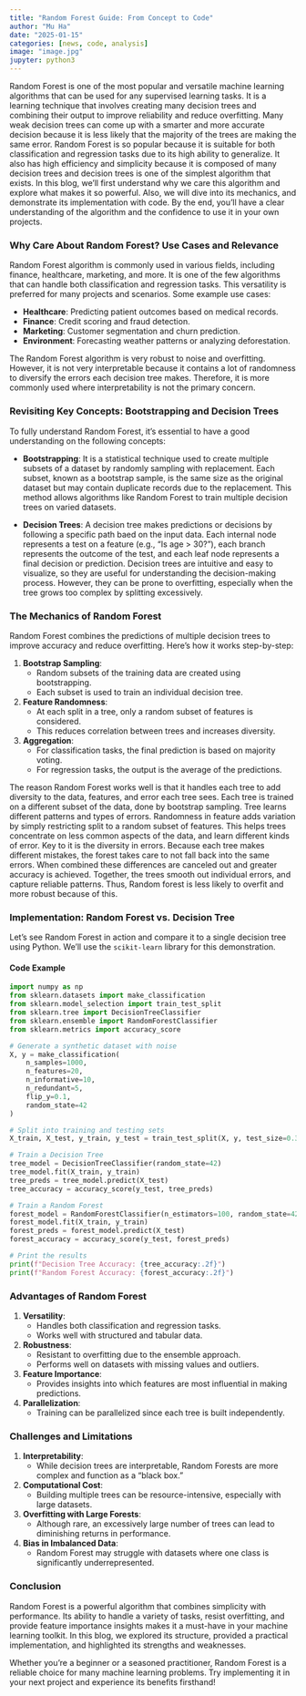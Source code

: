 ```yaml
---
title: "Random Forest Guide: From Concept to Code"
author: "Mu Ha"
date: "2025-01-15"
categories: [news, code, analysis]
image: "image.jpg"
jupyter: python3
---
```


Random Forest is one of the most popular and versatile machine learning algorithms that can be used for any supervised learning tasks. It is a learning technique that involves creating many decision trees and combining their output to improve reliability and reduce overfitting. Many weak decision trees can come up with a smarter and more accurate decision because it is less likely that the majority of the trees are making the same error. Random Forest is so popular because it is suitable for both classification and regression tasks due to its high ability to generalize. It also has high efficiency and simplicity because it is composed of many decision trees and decision trees is one of the simplest algorithm that exists. In this blog, we’ll first understand why we care this algorithm and explore what makes it so powerful. Also, we will dive into its mechanics, and demonstrate its implementation with code. By the end, you’ll have a clear understanding of the algorithm and the confidence to use it in your own projects.

### Why Care About Random Forest? Use Cases and Relevance

Random Forest algorithm is commonly used in various fields, including finance, healthcare, marketing, and more. It is one of the few algorithms that can handle both classification and regression tasks. This versatility is preferred for many projects and scenarios. Some example use cases:

- **Healthcare**: Predicting patient outcomes based on medical records.
- **Finance**: Credit scoring and fraud detection.
- **Marketing**: Customer segmentation and churn prediction.
- **Environment**: Forecasting weather patterns or analyzing deforestation.

The Random Forest algorithm is  very robust to noise and overfitting. However, it is not very interpretable because it contains a lot of randomness to diversify the errors each decision tree makes. Therefore, it is more commonly used where interpretability is not the primary concern. 

### Revisiting Key Concepts: Bootstrapping and Decision Trees

To fully understand Random Forest, it’s essential to have a good understanding on the following concepts: 

- **Bootstrapping**: It is a statistical technique used to create multiple subsets of a dataset by randomly sampling with replacement. Each subset, known as a bootstrap sample, is the same size as the original dataset but may contain duplicate records due to the replacement. This method allows algorithms like Random Forest to train multiple decision trees on varied datasets.

- **Decision Trees**: A decision tree makes predictions or decisions by following a specific path baed on the input data. Each internal node represents a test on a feature (e.g., "Is age > 30?"), each branch represents the outcome of the test, and each leaf node represents a final decision or prediction. Decision trees are intuitive and easy to visualize, so they are useful for understanding the decision-making process. However, they can be prone to overfitting, especially when the tree grows too complex by splitting excessively.


### The Mechanics of Random Forest

Random Forest combines the predictions of multiple decision trees to improve accuracy and reduce overfitting. Here’s how it works step-by-step:

1. **Bootstrap Sampling**:
   - Random subsets of the training data are created using bootstrapping.
   - Each subset is used to train an individual decision tree.

2. **Feature Randomness**:
   - At each split in a tree, only a random subset of features is considered.
   - This reduces correlation between trees and increases diversity.

3. **Aggregation**:
   - For classification tasks, the final prediction is based on majority voting.
   - For regression tasks, the output is the average of the predictions.

The reason Random Forest works well is that it handles each tree to add diversity to the data, features, and error each tree sees. Each tree is trained on a different subset of the data, done by bootstrap sampling. Tree learns different patterns and types of errors. Randomness in feature adds variation by simply restricting split to a random subset of features. This helps trees concentrate on less common aspects of the data, and learn different kinds of error. Key to it is the diversity in errors. Because each tree makes different mistakes, the forest takes care to not fall back into the same errors. When combined these differences are canceled out and greater accuracy is achieved. Together, the trees smooth out individual errors, and capture reliable patterns. Thus, Random forest is less likely to overfit and more robust because of this.


### Implementation: Random Forest vs. Decision Tree

Let’s see Random Forest in action and compare it to a single decision tree using Python. We’ll use the `scikit-learn` library for this demonstration.

#### Code Example

```python
import numpy as np
from sklearn.datasets import make_classification
from sklearn.model_selection import train_test_split
from sklearn.tree import DecisionTreeClassifier
from sklearn.ensemble import RandomForestClassifier
from sklearn.metrics import accuracy_score

# Generate a synthetic dataset with noise
X, y = make_classification(
    n_samples=1000,       
    n_features=20,        
    n_informative=10,     
    n_redundant=5,
    flip_y=0.1,           
    random_state=42
)

# Split into training and testing sets
X_train, X_test, y_train, y_test = train_test_split(X, y, test_size=0.3, random_state=42)

# Train a Decision Tree
tree_model = DecisionTreeClassifier(random_state=42)
tree_model.fit(X_train, y_train)
tree_preds = tree_model.predict(X_test)
tree_accuracy = accuracy_score(y_test, tree_preds)

# Train a Random Forest
forest_model = RandomForestClassifier(n_estimators=100, random_state=42)
forest_model.fit(X_train, y_train)
forest_preds = forest_model.predict(X_test)
forest_accuracy = accuracy_score(y_test, forest_preds)

# Print the results
print(f"Decision Tree Accuracy: {tree_accuracy:.2f}")
print(f"Random Forest Accuracy: {forest_accuracy:.2f}")
```

### Advantages of Random Forest

1. **Versatility**:
   - Handles both classification and regression tasks.
   - Works well with structured and tabular data.

2. **Robustness**:
   - Resistant to overfitting due to the ensemble approach.
   - Performs well on datasets with missing values and outliers.

3. **Feature Importance**:
   - Provides insights into which features are most influential in making predictions.

4. **Parallelization**:
   - Training can be parallelized since each tree is built independently.


### Challenges and Limitations

1. **Interpretability**:
   - While decision trees are interpretable, Random Forests are more complex and function as a "black box."

2. **Computational Cost**:
   - Building multiple trees can be resource-intensive, especially with large datasets.

3. **Overfitting with Large Forests**:
   - Although rare, an excessively large number of trees can lead to diminishing returns in performance.

4. **Bias in Imbalanced Data**:
   - Random Forest may struggle with datasets where one class is significantly underrepresented.


### Conclusion

Random Forest is a powerful algorithm that combines simplicity with performance. Its ability to handle a variety of tasks, resist overfitting, and provide feature importance insights makes it a must-have in your machine learning toolkit. In this blog, we explored its structure, provided a practical implementation, and highlighted its strengths and weaknesses.

Whether you’re a beginner or a seasoned practitioner, Random Forest is a reliable choice for many machine learning problems. Try implementing it in your next project and experience its benefits firsthand!